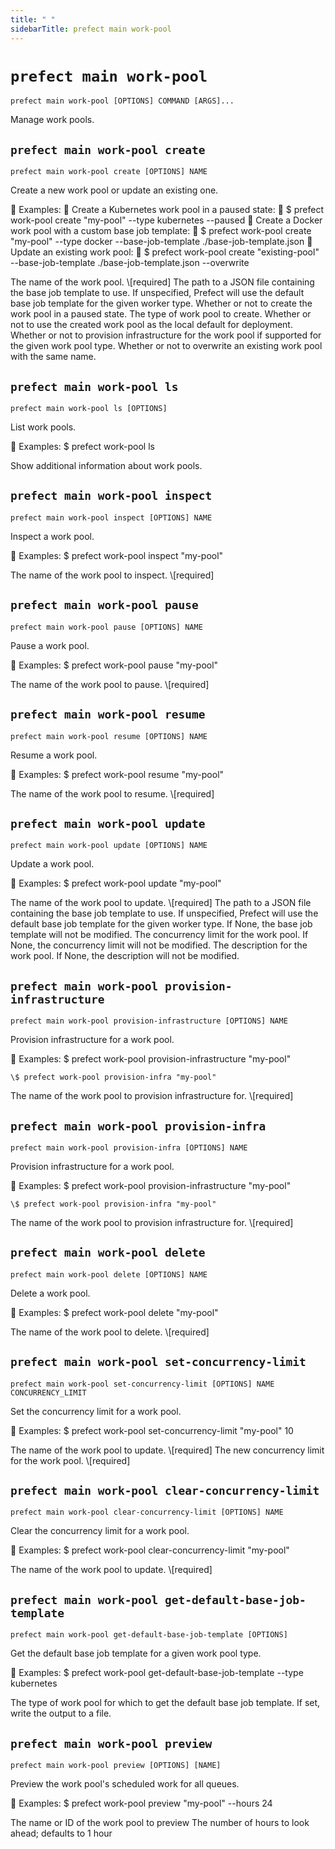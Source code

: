 ```yaml
---
title: " "
sidebarTitle: prefect main work-pool
---
```



# `prefect main work-pool`



```command
prefect main work-pool [OPTIONS] COMMAND [ARGS]...
```



<Info>
Manage work pools.
</Info>








## `prefect main work-pool create`



```command
prefect main work-pool create [OPTIONS] NAME
```



<Info>
Create a new work pool or update an existing one.


Examples:
    
    Create a Kubernetes work pool in a paused state:
        
        \$ prefect work-pool create "my-pool" --type kubernetes --paused
    
    Create a Docker work pool with a custom base job template:
        
        \$ prefect work-pool create "my-pool" --type docker --base-job-template ./base-job-template.json
    
    Update an existing work pool:
        
        \$ prefect work-pool create "existing-pool" --base-job-template ./base-job-template.json --overwrite
</Info>






<AccordionGroup>


<Accordion title="Arguments" defaultOpen>
<ResponseField name="NAME" type="string" required>
    The name of the work pool.  \[required]
</ResponseField>
</Accordion>



<Accordion title="Options" defaultOpen>

<ResponseField name="--base-job-template">
    The path to a JSON file containing the base job template to use. If unspecified, Prefect will use the default base job template for the given worker type.
</ResponseField>

<ResponseField name="--paused">
    Whether or not to create the work pool in a paused state.
</ResponseField>

<ResponseField name="-t">
    The type of work pool to create.
</ResponseField>

<ResponseField name="--set-as-default">
    Whether or not to use the created work pool as the local default for deployment.
</ResponseField>

<ResponseField name="--provision-infrastructure">
    Whether or not to provision infrastructure for the work pool if supported for the given work pool type.
</ResponseField>

<ResponseField name="--overwrite">
    Whether or not to overwrite an existing work pool with the same name.
</ResponseField>

</Accordion>

</AccordionGroup>



## `prefect main work-pool ls`



```command
prefect main work-pool ls [OPTIONS]
```



<Info>
List work pools.


Examples:
    \$ prefect work-pool ls
</Info>






<AccordionGroup>




<Accordion title="Options" defaultOpen>

<ResponseField name="--verbose">
    Show additional information about work pools.
</ResponseField>

</Accordion>

</AccordionGroup>



## `prefect main work-pool inspect`



```command
prefect main work-pool inspect [OPTIONS] NAME
```



<Info>
Inspect a work pool.


Examples:
    \$ prefect work-pool inspect "my-pool"
</Info>






<AccordionGroup>


<Accordion title="Arguments" defaultOpen>
<ResponseField name="NAME" type="string" required>
    The name of the work pool to inspect.  \[required]
</ResponseField>
</Accordion>



</AccordionGroup>



## `prefect main work-pool pause`



```command
prefect main work-pool pause [OPTIONS] NAME
```



<Info>
Pause a work pool.


Examples:
    \$ prefect work-pool pause "my-pool"
</Info>






<AccordionGroup>


<Accordion title="Arguments" defaultOpen>
<ResponseField name="NAME" type="string" required>
    The name of the work pool to pause.  \[required]
</ResponseField>
</Accordion>



</AccordionGroup>



## `prefect main work-pool resume`



```command
prefect main work-pool resume [OPTIONS] NAME
```



<Info>
Resume a work pool.


Examples:
    \$ prefect work-pool resume "my-pool"
</Info>






<AccordionGroup>


<Accordion title="Arguments" defaultOpen>
<ResponseField name="NAME" type="string" required>
    The name of the work pool to resume.  \[required]
</ResponseField>
</Accordion>



</AccordionGroup>



## `prefect main work-pool update`



```command
prefect main work-pool update [OPTIONS] NAME
```



<Info>
Update a work pool.


Examples:
    \$ prefect work-pool update "my-pool"
</Info>






<AccordionGroup>


<Accordion title="Arguments" defaultOpen>
<ResponseField name="NAME" type="string" required>
    The name of the work pool to update.  \[required]
</ResponseField>
</Accordion>



<Accordion title="Options" defaultOpen>

<ResponseField name="--base-job-template">
    The path to a JSON file containing the base job template to use. If unspecified, Prefect will use the default base job template for the given worker type. If None, the base job template will not be modified.
</ResponseField>

<ResponseField name="--concurrency-limit">
    The concurrency limit for the work pool. If None, the concurrency limit will not be modified.
</ResponseField>

<ResponseField name="--description">
    The description for the work pool. If None, the description will not be modified.
</ResponseField>

</Accordion>

</AccordionGroup>



## `prefect main work-pool provision-infrastructure`



```command
prefect main work-pool provision-infrastructure [OPTIONS] NAME
```



<Info>
Provision infrastructure for a work pool.


Examples:
    \$ prefect work-pool provision-infrastructure "my-pool"

    \$ prefect work-pool provision-infra "my-pool"
</Info>






<AccordionGroup>


<Accordion title="Arguments" defaultOpen>
<ResponseField name="NAME" type="string" required>
    The name of the work pool to provision infrastructure for.  \[required]
</ResponseField>
</Accordion>



</AccordionGroup>



## `prefect main work-pool provision-infra`



```command
prefect main work-pool provision-infra [OPTIONS] NAME
```



<Info>
Provision infrastructure for a work pool.


Examples:
    \$ prefect work-pool provision-infrastructure "my-pool"

    \$ prefect work-pool provision-infra "my-pool"
</Info>






<AccordionGroup>


<Accordion title="Arguments" defaultOpen>
<ResponseField name="NAME" type="string" required>
    The name of the work pool to provision infrastructure for.  \[required]
</ResponseField>
</Accordion>



</AccordionGroup>



## `prefect main work-pool delete`



```command
prefect main work-pool delete [OPTIONS] NAME
```



<Info>
Delete a work pool.


Examples:
    \$ prefect work-pool delete "my-pool"
</Info>






<AccordionGroup>


<Accordion title="Arguments" defaultOpen>
<ResponseField name="NAME" type="string" required>
    The name of the work pool to delete.  \[required]
</ResponseField>
</Accordion>



</AccordionGroup>



## `prefect main work-pool set-concurrency-limit`



```command
prefect main work-pool set-concurrency-limit [OPTIONS] NAME CONCURRENCY_LIMIT
```



<Info>
Set the concurrency limit for a work pool.


Examples:
    \$ prefect work-pool set-concurrency-limit "my-pool" 10
</Info>






<AccordionGroup>


<Accordion title="Arguments" defaultOpen>
<ResponseField name="NAME" type="string" required>
    The name of the work pool to update.  \[required]
</ResponseField>
<ResponseField name="CONCURRENCY_LIMIT" type="string" required>
    The new concurrency limit for the work pool.  \[required]
</ResponseField>
</Accordion>



</AccordionGroup>



## `prefect main work-pool clear-concurrency-limit`



```command
prefect main work-pool clear-concurrency-limit [OPTIONS] NAME
```



<Info>
Clear the concurrency limit for a work pool.


Examples:
    \$ prefect work-pool clear-concurrency-limit "my-pool"
</Info>






<AccordionGroup>


<Accordion title="Arguments" defaultOpen>
<ResponseField name="NAME" type="string" required>
    The name of the work pool to update.  \[required]
</ResponseField>
</Accordion>



</AccordionGroup>



## `prefect main work-pool get-default-base-job-template`



```command
prefect main work-pool get-default-base-job-template [OPTIONS]
```



<Info>
Get the default base job template for a given work pool type.


Examples:
    \$ prefect work-pool get-default-base-job-template --type kubernetes
</Info>






<AccordionGroup>




<Accordion title="Options" defaultOpen>

<ResponseField name="-t">
    The type of work pool for which to get the default base job template.
</ResponseField>

<ResponseField name="-f">
    If set, write the output to a file.
</ResponseField>

</Accordion>

</AccordionGroup>



## `prefect main work-pool preview`



```command
prefect main work-pool preview [OPTIONS] [NAME]
```



<Info>
Preview the work pool's scheduled work for all queues.


Examples:
    \$ prefect work-pool preview "my-pool" --hours 24
</Info>






<AccordionGroup>


<Accordion title="Arguments" defaultOpen>
<ResponseField name="NAME" type="string">
    The name or ID of the work pool to preview
</ResponseField>
</Accordion>



<Accordion title="Options" defaultOpen>

<ResponseField name="-h">
    The number of hours to look ahead; defaults to 1 hour
</ResponseField>

</Accordion>

</AccordionGroup>
